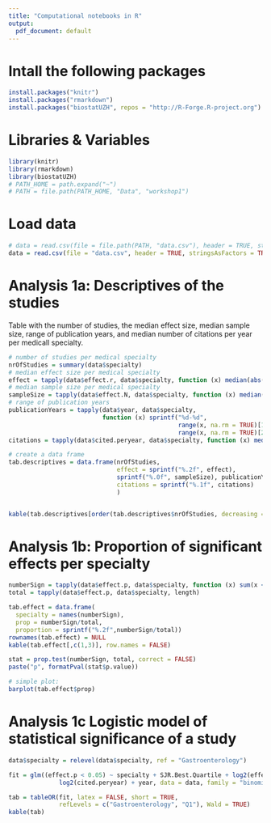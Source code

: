 ```yaml
---
title: "Computational notebooks in R"
output:
  pdf_document: default
---
```


# Intall the following packages
```r
install.packages("knitr")
install.packages("rmarkdown")
install.packages("biostatUZH", repos = "http://R-Forge.R-project.org")
```


# Libraries & Variables
```r
library(knitr)
library(rmarkdown)
library(biostatUZH)
# PATH_HOME = path.expand("~")
# PATH = file.path(PATH_HOME, "Data", "workshop1")
```

# Load data
```r
# data = read.csv(file = file.path(PATH, "data.csv"), header = TRUE, stringsAsFactors = TRUE)
data = read.csv(file = "data.csv", header = TRUE, stringsAsFactors = TRUE)
```

# Analysis 1a: Descriptives of the studies
Table with the number of studies, the median effect size, median sample size, range of publication years, and median number of citations per year per medicall specialty.
```r
# number of studies per medical specialty
nrOfStudies = summary(data$specialty)
# median effect size per medical specialty
effect = tapply(data$effect.r, data$specialty, function (x) median(abs(x)))
# median sample size per medical specialty
sampleSize = tapply(data$effect.N, data$specialty, function (x) median(x))
# range of publication years
publicationYears = tapply(data$year, data$specialty, 
                          function (x) sprintf("%d-%d",
                                               range(x, na.rm = TRUE)[1],
                                               range(x, na.rm = TRUE)[2]))
citations = tapply(data$cited.peryear, data$specialty, function (x) median(x, na.rm = TRUE))

# create a data frame
tab.descriptives = data.frame(nrOfStudies, 
                              effect = sprintf("%.2f", effect), 
                              sprintf("%.0f", sampleSize), publicationYears, 
                              citations = sprintf("%.1f", citations)
                              )


kable(tab.descriptives[order(tab.descriptives$nrOfStudies, decreasing = TRUE),])
```

# Analysis 1b: Proportion of significant effects per specialty
```r
numberSign = tapply(data$effect.p, data$specialty, function (x) sum(x < 0.05))
total = tapply(data$effect.p, data$specialty, length)

tab.effect = data.frame(
  specialty = names(numberSign),
  prop = numberSign/total,
  proportion = sprintf("%.2f",numberSign/total))
rownames(tab.effect) = NULL
kable(tab.effect[,c(1,3)], row.names = FALSE)
```

```r
stat = prop.test(numberSign, total, correct = FALSE)
paste("p", formatPval(stat$p.value))
```

```r
# simple plot: 
barplot(tab.effect$prop)
```

# Analysis 1c Logistic model of statistical significance of a study
```r
data$specialty = relevel(data$specialty, ref = "Gastroenterology")

fit = glm((effect.p < 0.05) ~ specialty + SJR.Best.Quartile + log2(effect.N) + 
              log2(cited.peryear) + year, data = data, family = "binomial")

tab = tableOR(fit, latex = FALSE, short = TRUE, 
              refLevels = c("Gastroenterology", "Q1"), Wald = TRUE)
kable(tab)
```

